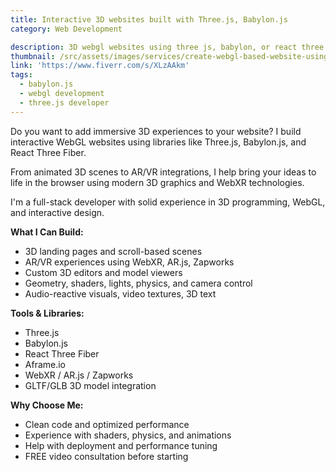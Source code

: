 ```yaml
---
title: Interactive 3D websites built with Three.js, Babylon.js
category: Web Development

description: 3D webgl websites using three js, babylon, or react three fiber
thumbnail: /src/assets/images/services/create-webgl-based-website-using-threejs.jpeg
link: 'https://www.fiverr.com/s/XLzAAkm'
tags:
  - babylon.js
  - webgl development
  - three.js developer
---
```


Do you want to add immersive 3D experiences to your website? I build interactive WebGL websites using libraries like Three.js, Babylon.js, and React Three Fiber.

From animated 3D scenes to AR/VR integrations, I help bring your ideas to life in the browser using modern 3D graphics and WebXR technologies.

I'm a full-stack developer with solid experience in 3D programming, WebGL, and interactive design.

**What I Can Build:**

- 3D landing pages and scroll-based scenes
- AR/VR experiences using WebXR, AR.js, Zapworks
- Custom 3D editors and model viewers
- Geometry, shaders, lights, physics, and camera control
- Audio-reactive visuals, video textures, 3D text

**Tools & Libraries:**

- Three.js
- Babylon.js
- React Three Fiber
- Aframe.io
- WebXR / AR.js / Zapworks
- GLTF/GLB 3D model integration

**Why Choose Me:**

- Clean code and optimized performance
- Experience with shaders, physics, and animations
- Help with deployment and performance tuning
- FREE video consultation before starting
